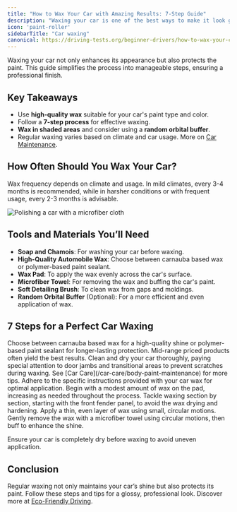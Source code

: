```yaml
---
title: "How to Wax Your Car with Amazing Results: 7-Step Guide"
description: "Waxing your car is one of the best ways to make it look great and protect its exterior. Achieve a professional shine at home with our comprehensive car waxing guide."
icon: 'paint-roller'
sidebarTitle: "Car waxing"
canonical: https://driving-tests.org/beginner-drivers/how-to-wax-your-car/
---
```

<Snippet file="andrei.mdx" />
Waxing your car not only enhances its appearance but also protects the paint. This guide simplifies the process into manageable steps, ensuring a professional finish.

## Key Takeaways
- Use **high-quality wax** suitable for your car's paint type and color.
- Follow a **7-step process** for effective waxing.
- **Wax in shaded areas** and consider using a **random orbital buffer**.
- Regular waxing varies based on climate and car usage. More on [Car Maintenance](/car-care/routine-maintenance).

## How Often Should You Wax Your Car?
Wax frequency depends on climate and usage. In mild climates, every 3-4 months is recommended, while in harsher conditions or with frequent usage, every 2-3 months is advisable.


![Polishing a car with a microfiber cloth](https://driving-tests.org/wp-content/uploads/2012/05/finish-waxing.jpg)

## Tools and Materials You’ll Need
  * **Soap and Chamois**: For washing your car before waxing.
  * **High-Quality Automobile Wax**: Choose between carnauba based wax or polymer-based paint sealant.
  * **Wax Pad**: To apply the wax evenly across the car's surface.
  * **Microfiber Towel**: For removing the wax and buffing the car's paint.
  * **Soft Detailing Brush**: To clean wax from gaps and moldings.
  * **Random Orbital Buffer** (Optional): For a more efficient and even application of wax.

## 7 Steps for a Perfect Car Waxing
<Steps>
  <Step title="Step 1: High-Quality Wax">
    Choose between carnauba based wax for a high-quality shine or polymer-based paint sealant for longer-lasting protection. Mid-range priced products often yield the best results.
  </Step>
  <Step title="Step 2: Wash Your Car">
    Clean and dry your car thoroughly, paying special attention to door jambs and transitional areas to prevent scratches during waxing. See [Car Care](/car-care/body-paint-maintenance) for more tips.
  </Step>
  <Step title="Step 3: Read Instructions">
    Adhere to the specific instructions provided with your car wax for optimal application.
  </Step>
  <Step title="Step 4: Apply Wax to Pad">
    Begin with a modest amount of wax on the pad, increasing as needed throughout the process.
  </Step>
  <Step title="Step 5: Waxing Areas">
    Tackle waxing section by section, starting with the front fender panel, to avoid the wax drying and hardening.
  </Step>
  <Step title="Step 6: Circular Motion Application">
    Apply a thin, even layer of wax using small, circular motions.
  </Step>
  <Step title="Step 7: Remove Wax">
    Gently remove the wax with a microfiber towel using circular motions, then buff to enhance the shine.
  </Step>
</Steps>

<Warning>Ensure your car is completely dry before waxing to avoid uneven application.</Warning>

## Conclusion
Regular waxing not only maintains your car’s shine but also protects its paint. Follow these steps and tips for a glossy, professional look. Discover more at [Eco-Friendly Driving](/drive-better/eco-friendly-driving).
